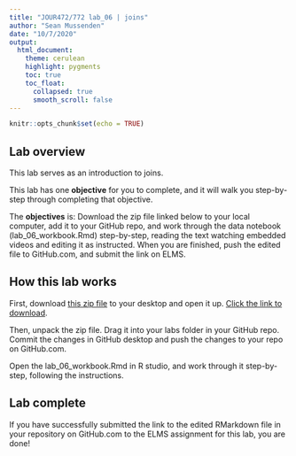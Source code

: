 ```yaml
---
title: "JOUR472/772 lab_06 | joins"
author: "Sean Mussenden"
date: "10/7/2020"
output:
  html_document:
    theme: cerulean
    highlight: pygments
    toc: true
    toc_float:
      collapsed: true
      smooth_scroll: false
---
```


```r
knitr::opts_chunk$set(echo = TRUE)
```

## Lab overview

This lab serves as an introduction to joins.

This lab has one **objective** for you to complete, and it will walk you step-by-step through completing that objective.  

The **objectives** is:  Download the zip file linked below to your local computer, add it to your GitHub repo, and work through the data notebook (lab_06_workbook.Rmd) step-by-step, reading the text watching embedded videos and editing it as instructed. When you are finished, push the edited file to GitHub.com, and submit the link on ELMS. 

## How this lab works

First, download [this zip file](https://github.com/smussenden/20_fall_data_journalism/raw/master/labs/lab_06/lab_06_workbook/lab_06_workbook.zip) to your desktop and open it up. [Click the link to download](https://github.com/smussenden/20_fall_data_journalism/raw/master/labs/lab_06/lab_06_workbook/lab_06_workbook.zip).

Then, unpack the zip file.  Drag it into your labs folder in your GitHub repo.  Commit the changes in GitHub desktop and push the changes to your repo on GitHub.com.  

Open the lab_06_workbook.Rmd in R studio, and work through it step-by-step, following the instructions.

## Lab complete

If you have successfully submitted the link to the edited RMarkdown file in your repository on GitHub.com to the ELMS assignment for this lab, you are done!  
